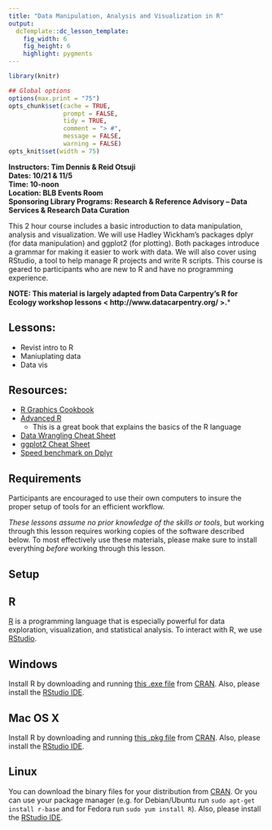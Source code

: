 ```yaml
---
title: "Data Manipulation, Analysis and Visualization in R"
output:
  dcTemplate::dc_lesson_template:
    fig_width: 6
    fig_height: 6
    highlight: pygments
---
```



```r
library(knitr)

## Global options
options(max.print = "75")
opts_chunk$set(cache = TRUE,
               prompt = FALSE,
               tidy = TRUE,
               comment = "> #",
               message = FALSE,
               warning = FALSE)
opts_knit$set(width = 75)
```


**Instructors:  Tim Dennis & Reid Otsuji**  
**Dates:  10/21 & 11/5**  
**Time: 10-noon**   
**Location:  BLB Events Room**   
**Sponsoring Library Programs: Research & Reference Advisory -- Data Services & Research Data Curation**  

This 2 hour course includes a basic introduction to  data manipulation, analysis and visualization.  We will use Hadley Wickham's packages dplyr (for data manipulation) and ggplot2 (for plotting).  Both packages introduce a grammar for making it easier to work with data.  We will also cover using RStudio, a tool to help manage R projects and write R scripts.  This course is geared to participants who are new to R and have no programming experience.  

**NOTE: This material is largely adapted from Data Carpentry's R for Ecology workshop lessons < http://www.datacarpentry.org/ >.***

## Lessons:

* Revist intro to R
* Maniuplating data
* Data vis

<!--
1. [Lesson 00 Before we start](00-before-we-start.html)
2. [Lesson 01 Dplyr](01-dplyr.html)
2. [Lesson 02 Data visualisation with ggplot2](02-visualisation-ggplot.html)
3. [Lesson 02 SQL databases and R](02-starting-with-data.html)
--> 

## Resources: 

<!--* [Instructor's Notes](instr_notes.html) -->
* [R Graphics Cookbook](http://proquest.safaribooksonline.com/book/programming/r/9781449363086)
* [Advanced R](http://www.crcnetbase.com/doi/book/10.1201/b17487)
  - This is a great book that explains the basics of the R language
* [Data Wrangling Cheat Sheet](https://www.rstudio.com/wp-content/uploads/2015/02/data-wrangling-cheatsheet.pdf)
* [ggplot2 Cheat Sheet](https://www.rstudio.com/wp-content/uploads/2015/03/ggplot2-cheatsheet.pdf)
* [Speed benchmark on Dplyr](http://datascience.la/dplyr-and-a-very-basic-benchmark/)

## Requirements

Participants are encouraged to use their own computers to insure the proper setup of tools for an efficient workflow.

*These lessons assume no prior knowledge of the skills or tools*, but working through this lesson requires working copies of the software described below.  To most effectively use these materials, please make sure to install everything *before* working through this lesson.

## Setup

## R

[R](http://www.r-project.org) is a programming language that is especially powerful for data exploration, visualization, and statistical analysis. To interact with R, we use [RStudio](http://www.rstudio.com/).

## Windows {#r-windows}

Install R by downloading and running [this .exe file](http://cran.r-project.org/bin/windows/base/release.htm) from [CRAN](http://cran.r-project.org/index.html). Also, please install the [RStudio IDE](http://www.rstudio.com/ide/download/desktop).

## Mac OS X {#r-macosx}

Install R by downloading and running [this .pkg file](http://cran.r-project.org/bin/macosx/R-latest.pkg) from
[CRAN](http://cran.r-project.org/index.html). Also, please install the [RStudio IDE](http://www.rstudio.com/ide/download/desktop).


## Linux {#r-linux}

You can download the binary files for your distribution from [CRAN](http://cran.r-project.org/index.html). Or you can use your package manager (e.g. for Debian/Ubuntu run `sudo apt-get install r-base` and for Fedora run `sudo yum install R`). Also, please install the [RStudio IDE](http://www.rstudio.com/ide/download/desktop).


